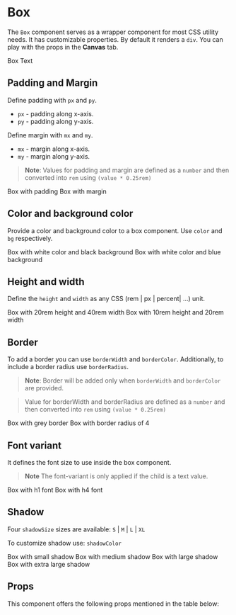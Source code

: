 
<Meta title="Core" component={Box} />

# Box

The `Box` component serves as a wrapper component for most  CSS utility needs. It has customizable properties. By default it renders a `div`.
You can play with the props in the **Canvas** tab.

<Preview withToolbar>
    <Story name="Box" decorators={[withKnobs]}>
        <Box
            fontVariant={select('Font Variant', fontVariants, 'h2')}
            color={color('Text Color', 'black')}
            bg={color('Background Color', '#e6effd')}
            isLoading={boolean('Is Loading', false)}
            px={number('Padding x-axis', 4)}
            py={number('Padding y-axis', 4)}
            mx={number('Margin x-axis', 2)}
            my={number('Margin y-axis', 2)}
            borderRadius={number('Border radius', 2)}
            borderColor={color('Border color', defaultTheme.colors.medlyGreen[500])}
            borderWidth={number('Border width', 1)}
            shadowSize={select('Shadow', shadows, 'M')}
            shadowColor={color('Shadow Color', 'rgba(0, 0, 0, 0.2)')}
        >
            <p>Box Text</p>
        </Box>
    </Story>
</Preview>

## Padding and Margin

Define padding with `px` and `py`.

-   `px` - padding along x-axis.
-   `py` - padding along y-axis.

Define margin with `mx` and `my`.

-   `mx` - margin along x-axis.
-   `my` - margin along y-axis.

> **Note**: Values for padding and margin are defined as a `number` and then converted into `rem` using `(value * 0.25rem)`

<Preview>
    <Box px={4} py={4} mx={0} my={0} borderWidth={1} borderColor="tomato">
        Box with padding
    </Box>
    <Box mx={8} my={4} px={0} py={0} borderWidth={1} borderColor="tomato">
        Box with margin
    </Box>
</Preview>

## Color and background color

Provide a color and background color to a box component. Use `color` and `bg` respectively.

<Preview>
    <Box color="white" bg="black" mx={2}>
        Box with white color and black background
    </Box>
    <Box color="white" bg={defaultTheme.colors.blue[500]} mx={2}>
        Box with white color and blue background
    </Box>
</Preview>

## Height and width

Define the `height` and `width` as any CSS (rem | px | percent| ...) unit.

<Preview>
    <Box color="white" bg="black" mx={2} height="20rem" width="40rem">
        Box with 20rem height and 40rem width
    </Box>
    <Box color="white" bg="black" mx={2} height="10rem" width="20rem">
        Box with 10rem height and 20rem width
    </Box>
</Preview>

## Border

To add a border you can use `borderWidth` and `borderColor`. Additionally, to include a border radius use `borderRadius`.

> **Note**: Border will be added only when `borderWidth` and `borderColor` are provided.

> Value for borderWidth and borderRadius are defined as a `number` and then converted into `rem` using `(value * 0.25rem)`

<Preview>
    <Box borderColor={defaultTheme.colors.grey[500]} borderWidth={1} mx={2} borderRadius={0}>
        Box with grey border
    </Box>
    <Box borderColor={defaultTheme.colors.grey[500]} borderWidth={1} mx={2} borderRadius={4}>
        Box with border radius of 4
    </Box>
</Preview>

## Font variant

It defines the font size to use inside the box component.

> **Note** The font-variant is only applied if the child is a text value.

<Preview>
    <Box mx={2} fontVariant="h1" borderColor={defaultTheme.colors.grey[500]} borderWidth={1}>
        Box with h1 font
    </Box>
    <Box mx={2} fontVariant="h4" borderColor={defaultTheme.colors.grey[500]} borderWidth={1}>
        Box with h4 font
    </Box>
</Preview>

## Shadow

Four `shadowSize` sizes are available: `S` | `M` | `L` | `XL`

To customize shadow use: `shadowColor`

<Preview>
    <Box mx={2} shadowSize="S">
        Box with small shadow
    </Box>
    <Box mx={2} shadowSize="M">
        Box with medium shadow
    </Box>
    <Box mx={2} shadowSize="L">
        Box with large shadow
    </Box>
    <Box mx={2} shadowSize="XL">
        Box with extra large shadow
    </Box>
</Preview>

## Props

This component offers the following props mentioned in the table below:

<Props of={Box} />
